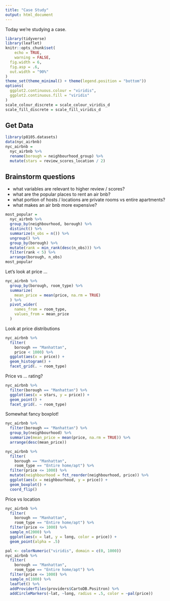 ```yaml
---
title: "Case Study"
output: html_document
---
```


Today we're studying a case.

```r
library(tidyverse)
library(leaflet)
knitr::opts_chunk$set(
	echo = TRUE,
	warning = FALSE,
  fig.width = 6,
  fig.asp = .6,
  out.width = "90%"
)
theme_set(theme_minimal() + theme(legend.position = "bottom"))
options(
  ggplot2.continuous.colour = "viridis",
  ggplot2.continuous.fill = "viridis"
)
scale_colour_discrete = scale_colour_viridis_d
scale_fill_discrete = scale_fill_viridis_d
```

## Get Data

```r
library(p8105.datasets)
data(nyc_airbnb)
nyc_airbnb = 
  nyc_airbnb %>% 
  rename(borough = neighbourhood_group) %>% 
  mutate(stars = review_scores_location / 2)
```


## Brainstorm questions

* what variables are relevant to higher review / scores?
* what are the popular places to rent an air bnb?
* what portion of hosts / locations are private rooms vs entire apartments?
* what makes an air bnb more expensive?



```r
most_popular = 
  nyc_airbnb %>%
  group_by(neighbourhood, borough) %>%
  distinct() %>%
  summarize(n_obs = n()) %>%
  ungroup() %>% 
  group_by(borough) %>% 
  mutate(rank = min_rank(desc(n_obs))) %>% 
  filter(rank < 5) %>% 
  arrange(borough, n_obs)
most_popular
```

Let's look at price ...

```r
nyc_airbnb %>% 
  group_by(borough, room_type) %>% 
  summarize(
    mean_price = mean(price, na.rm = TRUE)
  ) %>% 
  pivot_wider(
    names_from = room_type,
    values_from = mean_price
  )
```

Look at price distributions

```r
nyc_airbnb %>% 
  filter(
    borough == "Manhattan", 
    price < 1000) %>% 
  ggplot(aes(x = price)) +
  geom_histogram() +
  facet_grid(. ~ room_type)
```


Price vs ... rating?

```r
nyc_airbnb %>% 
  filter(borough == "Manhattan") %>% 
  ggplot(aes(x = stars, y = price)) + 
  geom_point() +
  facet_grid(. ~ room_type)
```


Somewhat fancy boxplot!

```r
nyc_airbnb %>% 
  filter(borough == "Manhattan") %>% 
  group_by(neighbourhood) %>% 
  summarize(mean_price = mean(price, na.rm = TRUE)) %>% 
  arrange(desc(mean_price))
```

```r
nyc_airbnb %>% 
  filter(
    borough == "Manhattan",
    room_type == "Entire home/apt") %>% 
  filter(price <= 1000) %>% 
  mutate(neighbourhood = fct_reorder(neighbourhood, price)) %>% 
  ggplot(aes(x = neighbourhood, y = price)) + 
  geom_boxplot() +
  coord_flip()
```


Price vs location

```r
nyc_airbnb %>% 
  filter(
    borough == "Manhattan",
    room_type == "Entire home/apt") %>% 
  filter(price <= 1000) %>% 
  sample_n(2000) %>% 
  ggplot(aes(x = lat, y = long, color = price)) + 
  geom_point(alpha = .5)
```








```r
pal <- colorNumeric("viridis", domain = c(0, 1000))
nyc_airbnb %>% 
  filter(
    borough == "Manhattan",
    room_type == "Entire home/apt") %>% 
  filter(price <= 1000) %>% 
  sample_n(1000) %>% 
  leaflet() %>% 
  addProviderTiles(providers$CartoDB.Positron) %>% 
  addCircleMarkers(~lat, ~long, radius = .5, color = ~pal(price))
```


